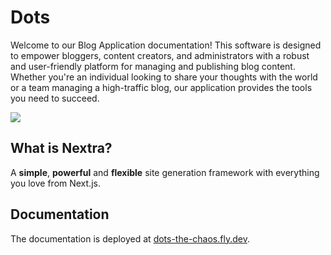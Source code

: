 # Dots

Welcome to our Blog Application documentation! This software is designed to empower bloggers, content creators, and administrators with a robust and user-friendly platform for managing and publishing blog content. Whether you're an individual looking to share your thoughts with the world or a team managing a high-traffic blog, our application provides the tools you need to succeed.

![](../public/home.png)

## What is Nextra?

A **simple**, **powerful** and **flexible** site generation framework with everything you love from Next.js.

## Documentation

The documentation is deployed at [dots-the-chaos.fly.dev](https://dots-the-chaos.fly.dev).

